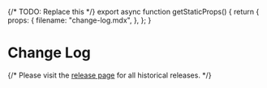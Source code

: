 
{/* TODO: Replace this */}
export async function getStaticProps() {
	return {
		props: {
			filename: "change-log.mdx",
		},
	};
}

# Change Log

<ForkNotice />
<PublishNotice />

{/* Please visit the [release page](https://github.com/chaance/tsdx/releases) for all historical releases. */}

